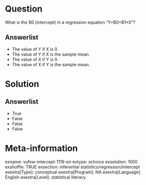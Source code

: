 Question
========
What is the B0 (intercept) in a regression equation "Y=B0+B1\*X"?

Answerlist
----------
* The value of Y if X is 0.
* The value of Y if X is the sample mean.
* The value of X if Y is 0.
* The value of X if Y is the sample mean.

Solution
========

Answerlist
----------
* True
* False
* False
* False

Meta-information
================
exname: vufsw-intercept-1119-en
extype: schoice
exsolution: 1000
exshuffle: TRUE
exsection: inferential statistics/regression/intercept
exextra[Type]: conceptual
exextra[Program]: NA
exextra[Language]: English
exextra[Level]: statistical literacy

